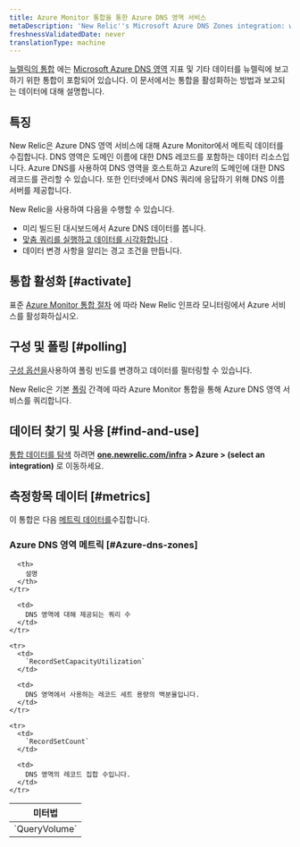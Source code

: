 ```yaml
---
title: Azure Monitor 통합을 통한 Azure DNS 영역 서비스
metaDescription: 'New Relic''s Microsoft Azure DNS Zones integration: what data it reports and how to enable it.'
freshnessValidatedDate: never
translationType: machine
---
```


[뉴렐릭의 통합](/docs/infrastructure/introduction-infra-monitoring) 에는 [Microsoft Azure DNS 영역](https://azure.microsoft.com/en-us/products/dns/) 지표 및 기타 데이터를 뉴렐릭에 보고하기 위한 통합이 포함되어 있습니다. 이 문서에서는 통합을 활성화하는 방법과 보고되는 데이터에 대해 설명합니다.

## 특징

New Relic은 Azure DNS 영역 서비스에 대해 Azure Monitor에서 메트릭 데이터를 수집합니다. DNS 영역은 도메인 이름에 대한 DNS 레코드를 포함하는 데이터 리소스입니다. Azure DNS를 사용하여 DNS 영역을 호스트하고 Azure의 도메인에 대한 DNS 레코드를 관리할 수 있습니다. 또한 인터넷에서 DNS 쿼리에 응답하기 위해 DNS 이름 서버를 제공합니다.

New Relic을 사용하여 다음을 수행할 수 있습니다.

* 미리 빌드된 대시보드에서 Azure DNS 데이터를 봅니다.
* [맞춤 쿼리를 실행하고 데이터를 시각화합니다](/docs/infrastructure/integrations-getting-started/getting-started/use-integration-data-new-relic-insights) .
* 데이터 변경 사항을 알리는 경고 조건을 만듭니다.

## 통합 활성화 [#activate]

표준 [Azure Monitor 통합 절차](/docs/infrastructure/microsoft-azure-integrations/azure-integrations-list/azure-monitor) 에 따라 New Relic 인프라 모니터링에서 Azure 서비스를 활성화하십시오.

## 구성 및 폴링 [#polling]

[구성 옵션을](/docs/infrastructure/microsoft-azure-integrations/azure-integrations-list/azure-monitor/#settings)사용하여 폴링 빈도를 변경하고 데이터를 필터링할 수 있습니다.

New Relic은 기본 [폴링](/docs/infrastructure/microsoft-azure-integrations/azure-integrations-list/azure-monitor/#settings) 간격에 따라 Azure Monitor 통합을 통해 Azure DNS 영역 서비스를 쿼리합니다.

## 데이터 찾기 및 사용 [#find-and-use]

[통합 데이터를 탐색](/docs/infrastructure/integrations/find-use-infrastructure-integration-data) 하려면 <DNT>**[one.newrelic.com/infra](https://one.newrelic.com/infra) &gt; Azure &gt; (select an integration)**</DNT> 로 이동하세요.

## 측정항목 데이터 [#metrics]

이 통합은 다음 [메트릭 데이터를](/docs/infrastructure/integrations-getting-started/getting-started/understand-integration-data-data-types#metric)수집합니다.

### Azure DNS 영역 메트릭 [#Azure-dns-zones]

<table>
  <thead>
    <tr>
      <th style={{ width: "300px" }}>
        미터법
      </th>

      <th>
        설명
      </th>
    </tr>
  </thead>

  <tbody>
    <tr>
      <td>
        `QueryVolume`
      </td>

      <td>
        DNS 영역에 대해 제공되는 쿼리 수
      </td>
    </tr>

    <tr>
      <td>
        `RecordSetCapacityUtilization`
      </td>

      <td>
        DNS 영역에서 사용하는 레코드 세트 용량의 백분율입니다.
      </td>
    </tr>

    <tr>
      <td>
        `RecordSetCount`
      </td>

      <td>
        DNS 영역의 레코드 집합 수입니다.
      </td>
    </tr>
  </tbody>
</table>